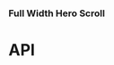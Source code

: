 
<Meta title="Components/FullWidthHeroScroll" component={FullWidthHeroScroll} />

### Full Width Hero Scroll

<Preview>
  <Story name="Full Width Hero Scroll">
    <FullWidthHeroScroll
      backgroundColor="#000"
      backgroundVideo={FullWidthHeroScrollFixture.backgroundVideo}
      copy={FullWidthHeroScrollFixture.copy}
      cta={FullWidthHeroScrollFixture.cta}
      eyebrow={FullWidthHeroScrollFixture.eyebrow}
      hasFullWidthImage={true}
      id={FullWidthHeroScrollFixture.id}
      heading={FullWidthHeroScrollFixture.heading}
      hasTopOffset={knobs.boolean('hasTopOffset', false)}
      isHero={true}
      isReverse={true}
      textBlocks={FullWidthHeroScrollFixture.textBlocks}
      theme="light"
      title={FullWidthHeroScrollFixture.title}
    />
  </Story>
</Preview>

# API

<Props of={FullWidthHeroScroll} />
